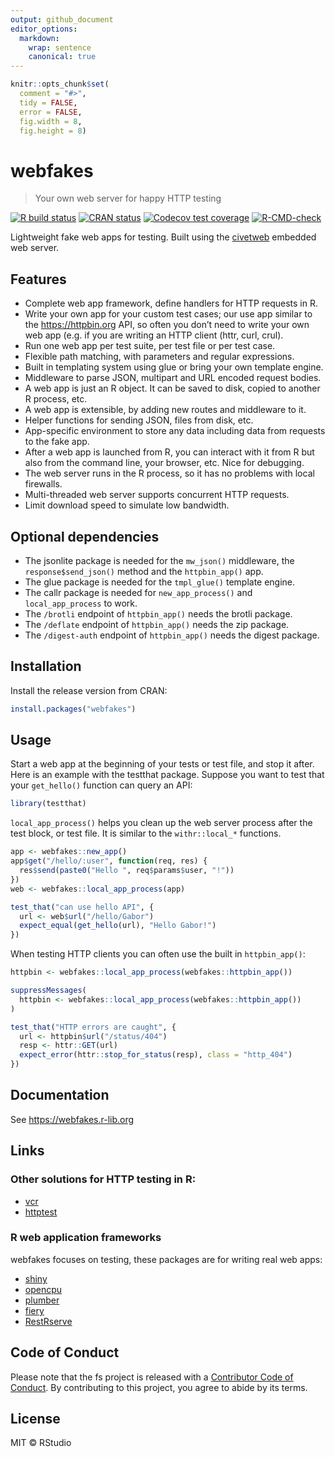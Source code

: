```yaml
---
output: github_document
editor_options:
  markdown:
    wrap: sentence
    canonical: true
---
```


<!-- README.md is generated from README.Rmd. Please edit that file -->

```r
knitr::opts_chunk$set(
  comment = "#>",
  tidy = FALSE,
  error = FALSE,
  fig.width = 8,
  fig.height = 8)
```

# webfakes

> Your own web server for happy HTTP testing

<!-- badges: start -->

[![R build status](https://github.com/r-lib/webfakes/workflows/R-CMD-check/badge.svg)](https://github.com/r-lib/webfakes/actions)
[![CRAN status](https://www.r-pkg.org/badges/version/webfakes)](https://CRAN.R-project.org/package=webfakes)
[![Codecov test coverage](https://codecov.io/gh/r-lib/webfakes/branch/main/graph/badge.svg)](https://app.codecov.io/gh/r-lib/webfakes?branch=main)
[![R-CMD-check](https://github.com/r-lib/webfakes/actions/workflows/R-CMD-check.yaml/badge.svg)](https://github.com/r-lib/webfakes/actions/workflows/R-CMD-check.yaml)
<!-- badges: end -->

Lightweight fake web apps for testing.
Built using the [civetweb](https://github.com/civetweb/civetweb) embedded web server.

## Features

-   Complete web app framework, define handlers for HTTP requests in R.
-   Write your own app for your custom test cases; our use app similar to the <https://httpbin.org> API, so often you don't need to write your own web app (e.g. if you are writing an HTTP client (httr, curl, crul).
-   Run one web app per test suite, per test file or per test case.
-   Flexible path matching, with parameters and regular expressions.
-   Built in templating system using glue or bring your own template engine.
-   Middleware to parse JSON, multipart and URL encoded request bodies.
-   A web app is just an R object. It can be saved to disk, copied to another R process, etc.
-   A web app is extensible, by adding new routes and middleware to it.
-   Helper functions for sending JSON, files from disk, etc.
-   App-specific environment to store any data including data from requests to the fake app.
-   After a web app is launched from R, you can interact with it from R but also from the command line, your browser, etc. Nice for debugging.
-   The web server runs in the R process, so it has no problems with local firewalls.
-   Multi-threaded web server supports concurrent HTTP requests.
-   Limit download speed to simulate low bandwidth.

## Optional dependencies

-   The jsonlite package is needed for the `mw_json()` middleware, the `response$send_json()` method and the `httpbin_app()` app.
-   The glue package is needed for the `tmpl_glue()` template engine.
-   The callr package is needed for `new_app_process()` and `local_app_process` to work.
-   The `/brotli` endpoint of `httpbin_app()` needs the brotli package.
-   The `/deflate` endpoint of `httpbin_app()` needs the zip package.
-   The `/digest-auth` endpoint of `httpbin_app()` needs the digest package.

## Installation

Install the release version from CRAN:

``` r
install.packages("webfakes")
```

## Usage

Start a web app at the beginning of your tests or test file, and stop it after.
Here is an example with the testthat package.
Suppose you want to test that your `get_hello()` function can query an API:

```r
library(testthat)
```

`local_app_process()` helps you clean up the web server process after the test block, or test file.
It is similar to the `withr::local_*` functions.

``` r
app <- webfakes::new_app()
app$get("/hello/:user", function(req, res) {
  res$send(paste0("Hello ", req$params$user, "!"))
})
web <- webfakes::local_app_process(app)

test_that("can use hello API", {
  url <- web$url("/hello/Gabor")
  expect_equal(get_hello(url), "Hello Gabor!")
})
```

When testing HTTP clients you can often use the built in `httpbin_app()`:

```r
httpbin <- webfakes::local_app_process(webfakes::httpbin_app())
```

```r
suppressMessages(
  httpbin <- webfakes::local_app_process(webfakes::httpbin_app())
)
```

```r
test_that("HTTP errors are caught", {
  url <- httpbin$url("/status/404")
  resp <- httr::GET(url)
  expect_error(httr::stop_for_status(resp), class = "http_404")
})
```

## Documentation

See <https://webfakes.r-lib.org>

## Links

### Other solutions for HTTP testing in R:

-   [vcr](https://github.com/ropensci/vcr)
-   [httptest](https://github.com/nealrichardson/httptest)

### R web application frameworks

webfakes focuses on testing, these packages are for writing real web apps:

-   [shiny](https://github.com/rstudio/shiny)
-   [opencpu](https://www.opencpu.org/)
-   [plumber](https://github.com/rstudio/plumber)
-   [fiery](https://github.com/thomasp85/fiery)
-   [RestRserve](https://github.com/rexyai/RestRserve)

## Code of Conduct

Please note that the fs project is released with a
[Contributor Code of Conduct](https://webfakes.r-lib.org/dev/CODE_OF_CONDUCT.html).
By contributing to this project, you agree to abide by its terms.

## License

MIT © RStudio

